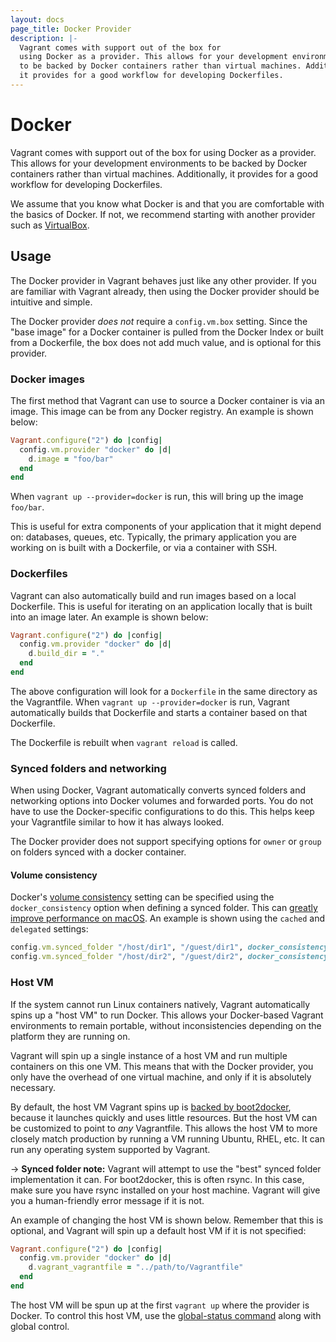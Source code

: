 ```yaml
---
layout: docs
page_title: Docker Provider
description: |-
  Vagrant comes with support out of the box for
  using Docker as a provider. This allows for your development environments
  to be backed by Docker containers rather than virtual machines. Additionally,
  it provides for a good workflow for developing Dockerfiles.
---
```


# Docker

Vagrant comes with support out of the box for using Docker as a provider. This allows for your development environments to be backed by Docker containers rather than virtual machines. Additionally, it provides for a good workflow for developing Dockerfiles.

<Warning heading="Docker knowledge assumed">

We assume that you know what Docker is and that you are comfortable with the basics of Docker. If not, we recommend starting with another provider such as [VirtualBox](/vagrant/docs/providers/virtualbox).

</Warning>

## Usage

The Docker provider in Vagrant behaves just like any other provider. If you are familiar with Vagrant already, then using the Docker provider should be intuitive and simple.

The Docker provider _does not_ require a `config.vm.box` setting. Since the "base image" for a Docker container is pulled from the Docker Index or built from a Dockerfile, the box does not add much value, and is optional for this provider.

### Docker images

The first method that Vagrant can use to source a Docker container is via an image. This image can be from any Docker registry. An example is shown below:

```ruby
Vagrant.configure("2") do |config|
  config.vm.provider "docker" do |d|
    d.image = "foo/bar"
  end
end
```

When `vagrant up --provider=docker` is run, this will bring up the image `foo/bar`.

This is useful for extra components of your application that it might depend on: databases, queues, etc. Typically, the primary application you are working on is built with a Dockerfile, or via a container with SSH.

### Dockerfiles

Vagrant can also automatically build and run images based on a local Dockerfile. This is useful for iterating on an application locally that is built into an image later. An example is shown below:

```ruby
Vagrant.configure("2") do |config|
  config.vm.provider "docker" do |d|
    d.build_dir = "."
  end
end
```

The above configuration will look for a `Dockerfile` in the same directory as the Vagrantfile. When `vagrant up --provider=docker` is run, Vagrant automatically builds that Dockerfile and starts a container based on that Dockerfile.

The Dockerfile is rebuilt when `vagrant reload` is called.

### Synced folders and networking

When using Docker, Vagrant automatically converts synced folders and networking options into Docker volumes and forwarded ports. You do not have to use the Docker-specific configurations to do this. This helps keep your Vagrantfile similar to how it has always looked.

The Docker provider does not support specifying options for `owner` or `group`
on folders synced with a docker container.

#### Volume consistency

Docker's [volume consistency](https://docs.docker.com/v17.09/engine/admin/volumes/bind-mounts/) setting can be specified using the `docker_consistency` option when defining a synced folder. This can [greatly improve performance on macOS](https://docs.docker.com/docker-for-mac/osxfs-caching). An example is shown using the `cached` and `delegated` settings:

```ruby
config.vm.synced_folder "/host/dir1", "/guest/dir1", docker_consistency: "cached"
config.vm.synced_folder "/host/dir2", "/guest/dir2", docker_consistency: "delegated"
```

### Host VM

If the system cannot run Linux containers natively, Vagrant automatically spins up a "host VM" to run Docker. This allows your Docker-based Vagrant environments to remain portable, without inconsistencies depending on the platform they are running on.

Vagrant will spin up a single instance of a host VM and run multiple containers on this one VM. This means that with the Docker provider, you only have the overhead of one virtual machine, and only if it is absolutely necessary.

By default, the host VM Vagrant spins up is [backed by boot2docker](https://github.com/hashicorp/vagrant/blob/main/plugins/providers/docker/hostmachine/Vagrantfile), because it launches quickly and uses little resources. But the host VM can be customized to point to _any_ Vagrantfile. This allows the host VM to more closely match production by running a VM running Ubuntu, RHEL, etc. It can run any operating system supported by Vagrant.

-> **Synced folder note:** Vagrant will attempt to use the "best" synced folder implementation it can. For boot2docker, this is often rsync. In this case, make sure you have rsync installed on your host machine. Vagrant will give you a human-friendly error message if it is not.

An example of changing the host VM is shown below. Remember that this is optional, and Vagrant will spin up a default host VM if it is not specified:

```ruby
Vagrant.configure("2") do |config|
  config.vm.provider "docker" do |d|
    d.vagrant_vagrantfile = "../path/to/Vagrantfile"
  end
end
```

The host VM will be spun up at the first `vagrant up` where the provider is Docker. To control this host VM, use the [global-status command](/vagrant/docs/cli/global-status) along with global control.
